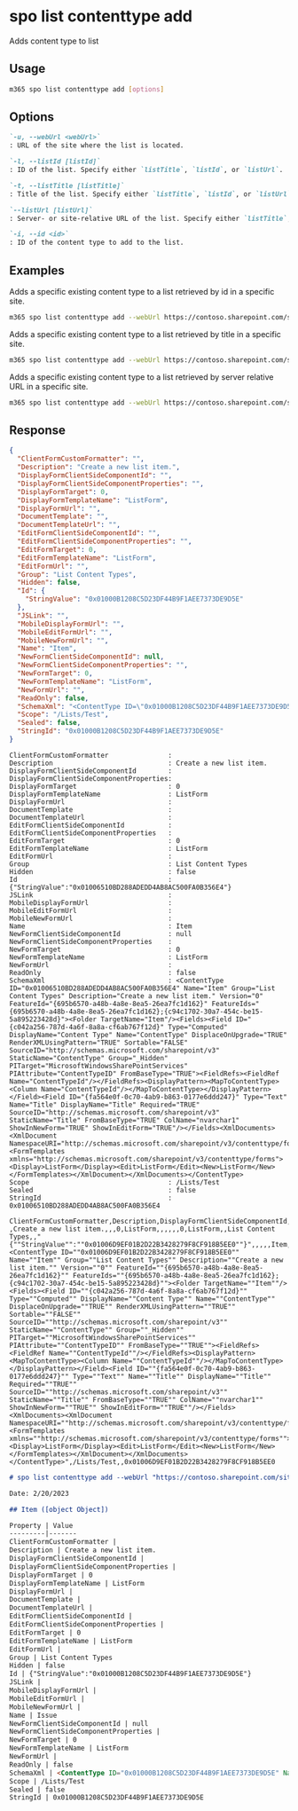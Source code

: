 
# spo list contenttype add

Adds content type to list

## Usage

```sh
m365 spo list contenttype add [options]
```

## Options

```md definition-list
`-u, --webUrl <webUrl>`
: URL of the site where the list is located.

`-l, --listId [listId]`
: ID of the list. Specify either `listTitle`, `listId`, or `listUrl`.

`-t, --listTitle [listTitle]`
: Title of the list. Specify either `listTitle`, `listId`, or `listUrl`.

`--listUrl [listUrl]`
: Server- or site-relative URL of the list. Specify either `listTitle`, `listId`, or `listUrl`.

`-i, --id <id>`
: ID of the content type to add to the list.
```

<Global />

## Examples

Adds a specific existing content type to a list retrieved by id in a specific site.

```sh
m365 spo list contenttype add --webUrl https://contoso.sharepoint.com/sites/project-x --listId 0cd891ef-afce-4e55-b836-fce03286cccf --id 0x0120
```

Adds a specific existing content type to a list retrieved by title in a specific site.

```sh
m365 spo list contenttype add --webUrl https://contoso.sharepoint.com/sites/project-x --listTitle Documents --id 0x0120
```

Adds a specific existing content type to a list retrieved by server relative URL in a specific site.

```sh
m365 spo list contenttype add --webUrl https://contoso.sharepoint.com/sites/project-x --listUrl 'sites/project-x/Documents' --id 0x0120
```

## Response

<Tabs>
  <TabItem value="JSON">

  ```json
  {
    "ClientFormCustomFormatter": "",
    "Description": "Create a new list item.",
    "DisplayFormClientSideComponentId": "",
    "DisplayFormClientSideComponentProperties": "",
    "DisplayFormTarget": 0,
    "DisplayFormTemplateName": "ListForm",
    "DisplayFormUrl": "",
    "DocumentTemplate": "",
    "DocumentTemplateUrl": "",
    "EditFormClientSideComponentId": "",
    "EditFormClientSideComponentProperties": "",
    "EditFormTarget": 0,
    "EditFormTemplateName": "ListForm",
    "EditFormUrl": "",
    "Group": "List Content Types",
    "Hidden": false,
    "Id": {
      "StringValue": "0x01000B1208C5D23DF44B9F1AEE7373DE9D5E"
    },
    "JSLink": "",
    "MobileDisplayFormUrl": "",
    "MobileEditFormUrl": "",
    "MobileNewFormUrl": "",
    "Name": "Item",
    "NewFormClientSideComponentId": null,
    "NewFormClientSideComponentProperties": "",
    "NewFormTarget": 0,
    "NewFormTemplateName": "ListForm",
    "NewFormUrl": "",
    "ReadOnly": false,
    "SchemaXml": "<ContentType ID=\"0x01000B1208C5D23DF44B9F1AEE7373DE9D5E\" Name=\"Item\" Group=\"List Content Types\" Description=\"Create a new list item.\" Version=\"0\" FeatureId=\"{695b6570-a48b-4a8e-8ea5-26ea7fc1d162}\" FeatureIds=\"{695b6570-a48b-4a8e-8ea5-26ea7fc1d162};{c94c1702-30a7-454c-be15-5a895223428d}\"><Folder TargetName=\"Item\"/><Fields><Field ID=\"{c042a256-787d-4a6f-8a8a-cf6ab767f12d}\" Type=\"Computed\" DisplayName=\"Content Type\" Name=\"ContentType\" DisplaceOnUpgrade=\"TRUE\" RenderXMLUsingPattern=\"TRUE\" Sortable=\"FALSE\" SourceID=\"http://schemas.microsoft.com/sharepoint/v3\" StaticName=\"ContentType\" Group=\"_Hidden\" PITarget=\"MicrosoftWindowsSharePointServices\" PIAttribute=\"ContentTypeID\" FromBaseType=\"TRUE\"><FieldRefs><FieldRef Name=\"ContentTypeId\"/></FieldRefs><DisplayPattern><MapToContentType><Column Name=\"ContentTypeId\"/></MapToContentType></DisplayPattern></Field><Field ID=\"{fa564e0f-0c70-4ab9-b863-0177e6ddd247}\" Type=\"Text\" Name=\"Title\" DisplayName=\"Title\" Required=\"TRUE\" SourceID=\"http://schemas.microsoft.com/sharepoint/v3\" StaticName=\"Title\" FromBaseType=\"TRUE\" ColName=\"nvarchar1\" ShowInNewForm=\"TRUE\" ShowInEditForm=\"TRUE\"/></Fields><XmlDocuments><XmlDocument NamespaceURI=\"http://schemas.microsoft.com/sharepoint/v3/contenttype/forms\"><FormTemplates xmlns=\"http://schemas.microsoft.com/sharepoint/v3/contenttype/forms\"><Display>ListForm</Display><Edit>ListForm</Edit><New>ListForm</New></FormTemplates></XmlDocument></XmlDocuments></ContentType>",
    "Scope": "/Lists/Test",
    "Sealed": false,
    "StringId": "0x01000B1208C5D23DF44B9F1AEE7373DE9D5E"
  }
  ```

  </TabItem>
  <TabItem value="Text">

  ```text
  ClientFormCustomFormatter               :
  Description                             : Create a new list item.
  DisplayFormClientSideComponentId        :
  DisplayFormClientSideComponentProperties:
  DisplayFormTarget                       : 0
  DisplayFormTemplateName                 : ListForm
  DisplayFormUrl                          :
  DocumentTemplate                        :
  DocumentTemplateUrl                     :
  EditFormClientSideComponentId           :
  EditFormClientSideComponentProperties   :
  EditFormTarget                          : 0
  EditFormTemplateName                    : ListForm
  EditFormUrl                             :
  Group                                   : List Content Types
  Hidden                                  : false
  Id                                      : {"StringValue":"0x01006510BD288ADEDD4AB8AC500FA0B356E4"}
  JSLink                                  :
  MobileDisplayFormUrl                    :
  MobileEditFormUrl                       :
  MobileNewFormUrl                        :
  Name                                    : Item
  NewFormClientSideComponentId            : null
  NewFormClientSideComponentProperties    :
  NewFormTarget                           : 0
  NewFormTemplateName                     : ListForm
  NewFormUrl                              :
  ReadOnly                                : false
  SchemaXml                               : <ContentType ID="0x01006510BD288ADEDD4AB8AC500FA0B356E4" Name="Item" Group="List Content Types" Description="Create a new list item." Version="0" FeatureId="{695b6570-a48b-4a8e-8ea5-26ea7fc1d162}" FeatureIds="{695b6570-a48b-4a8e-8ea5-26ea7fc1d162};{c94c1702-30a7-454c-be15-5a895223428d}"><Folder TargetName="Item"/><Fields><Field ID="{c042a256-787d-4a6f-8a8a-cf6ab767f12d}" Type="Computed" DisplayName="Content Type" Name="ContentType" DisplaceOnUpgrade="TRUE" RenderXMLUsingPattern="TRUE" Sortable="FALSE" SourceID="http://schemas.microsoft.com/sharepoint/v3" StaticName="ContentType" Group="_Hidden" PITarget="MicrosoftWindowsSharePointServices" PIAttribute="ContentTypeID" FromBaseType="TRUE"><FieldRefs><FieldRef Name="ContentTypeId"/></FieldRefs><DisplayPattern><MapToContentType><Column Name="ContentTypeId"/></MapToContentType></DisplayPattern></Field><Field ID="{fa564e0f-0c70-4ab9-b863-0177e6ddd247}" Type="Text" Name="Title" DisplayName="Title" Required="TRUE" SourceID="http://schemas.microsoft.com/sharepoint/v3" StaticName="Title" FromBaseType="TRUE" ColName="nvarchar1" ShowInNewForm="TRUE" ShowInEditForm="TRUE"/></Fields><XmlDocuments><XmlDocument NamespaceURI="http://schemas.microsoft.com/sharepoint/v3/contenttype/forms"><FormTemplates xmlns="http://schemas.microsoft.com/sharepoint/v3/contenttype/forms"><Display>ListForm</Display><Edit>ListForm</Edit><New>ListForm</New></FormTemplates></XmlDocument></XmlDocuments></ContentType>
  Scope                                   : /Lists/Test
  Sealed                                  : false
  StringId                                : 0x01006510BD288ADEDD4AB8AC500FA0B356E4
  ```

  </TabItem>
  <TabItem value="CSV">

  ```csv
  ClientFormCustomFormatter,Description,DisplayFormClientSideComponentId,DisplayFormClientSideComponentProperties,DisplayFormTarget,DisplayFormTemplateName,DisplayFormUrl,DocumentTemplate,DocumentTemplateUrl,EditFormClientSideComponentId,EditFormClientSideComponentProperties,EditFormTarget,EditFormTemplateName,EditFormUrl,Group,Hidden,Id,JSLink,MobileDisplayFormUrl,MobileEditFormUrl,MobileNewFormUrl,Name,NewFormClientSideComponentId,NewFormClientSideComponentProperties,NewFormTarget,NewFormTemplateName,NewFormUrl,ReadOnly,SchemaXml,Scope,Sealed,StringId
  ,Create a new list item.,,,0,ListForm,,,,,,0,ListForm,,List Content Types,,"{""StringValue"":""0x01006D9EF01B2D22B3428279F8CF918B5EE0""}",,,,,Item,,,0,ListForm,,,"<ContentType ID=""0x01006D9EF01B2D22B3428279F8CF918B5EE0"" Name=""Item"" Group=""List Content Types"" Description=""Create a new list item."" Version=""0"" FeatureId=""{695b6570-a48b-4a8e-8ea5-26ea7fc1d162}"" FeatureIds=""{695b6570-a48b-4a8e-8ea5-26ea7fc1d162};{c94c1702-30a7-454c-be15-5a895223428d}""><Folder TargetName=""Item""/><Fields><Field ID=""{c042a256-787d-4a6f-8a8a-cf6ab767f12d}"" Type=""Computed"" DisplayName=""Content Type"" Name=""ContentType"" DisplaceOnUpgrade=""TRUE"" RenderXMLUsingPattern=""TRUE"" Sortable=""FALSE"" SourceID=""http://schemas.microsoft.com/sharepoint/v3"" StaticName=""ContentType"" Group=""_Hidden"" PITarget=""MicrosoftWindowsSharePointServices"" PIAttribute=""ContentTypeID"" FromBaseType=""TRUE""><FieldRefs><FieldRef Name=""ContentTypeId""/></FieldRefs><DisplayPattern><MapToContentType><Column Name=""ContentTypeId""/></MapToContentType></DisplayPattern></Field><Field ID=""{fa564e0f-0c70-4ab9-b863-0177e6ddd247}"" Type=""Text"" Name=""Title"" DisplayName=""Title"" Required=""TRUE"" SourceID=""http://schemas.microsoft.com/sharepoint/v3"" StaticName=""Title"" FromBaseType=""TRUE"" ColName=""nvarchar1"" ShowInNewForm=""TRUE"" ShowInEditForm=""TRUE""/></Fields><XmlDocuments><XmlDocument NamespaceURI=""http://schemas.microsoft.com/sharepoint/v3/contenttype/forms""><FormTemplates xmlns=""http://schemas.microsoft.com/sharepoint/v3/contenttype/forms""><Display>ListForm</Display><Edit>ListForm</Edit><New>ListForm</New></FormTemplates></XmlDocument></XmlDocuments></ContentType>",/Lists/Test,,0x01006D9EF01B2D22B3428279F8CF918B5EE0
  ```

  </TabItem>
  <TabItem value="Markdown">

  ```md
  # spo list contenttype add --webUrl "https://contoso.sharepoint.com/sites/project-x" --listTitle "Documents" --id "0x0103"

  Date: 2/20/2023

  ## Item ([object Object])

  Property | Value
  ---------|-------
  ClientFormCustomFormatter |
  Description | Create a new list item.
  DisplayFormClientSideComponentId |
  DisplayFormClientSideComponentProperties |
  DisplayFormTarget | 0
  DisplayFormTemplateName | ListForm
  DisplayFormUrl |
  DocumentTemplate | 
  DocumentTemplateUrl | 
  EditFormClientSideComponentId |
  EditFormClientSideComponentProperties |
  EditFormTarget | 0
  EditFormTemplateName | ListForm
  EditFormUrl |
  Group | List Content Types
  Hidden | false
  Id | {"StringValue":"0x01000B1208C5D23DF44B9F1AEE7373DE9D5E"}
  JSLink |
  MobileDisplayFormUrl |
  MobileEditFormUrl |
  MobileNewFormUrl |
  Name | Issue
  NewFormClientSideComponentId | null
  NewFormClientSideComponentProperties |
  NewFormTarget | 0
  NewFormTemplateName | ListForm
  NewFormUrl |
  ReadOnly | false
  SchemaXml | <ContentType ID="0x01000B1208C5D23DF44B9F1AEE7373DE9D5E" Name="Item" Group="List Content Types" Description="Create a new list item." Version="0" FeatureId="{695b6570-a48b-4a8e-8ea5-26ea7fc1d162}" FeatureIds="{695b6570-a48b-4a8e-8ea5-26ea7fc1d162};{c94c1702-30a7-454c-be15-5a895223428d}"><Folder TargetName="Item"/><Fields><Field ID="{c042a256-787d-4a6f-8a8a-cf6ab767f12d}" Type="Computed" DisplayName="Content Type" Name="ContentType" DisplaceOnUpgrade="TRUE" RenderXMLUsingPattern="TRUE" Sortable="FALSE" SourceID="http://schemas.microsoft.com/sharepoint/v3" StaticName="ContentType" Group="_Hidden" PITarget="MicrosoftWindowsSharePointServices" PIAttribute="ContentTypeID" FromBaseType="TRUE"><FieldRefs><FieldRef Name="ContentTypeId"/></FieldRefs><DisplayPattern><MapToContentType><Column Name="ContentTypeId"/></MapToContentType></DisplayPattern></Field><Field ID="{fa564e0f-0c70-4ab9-b863-0177e6ddd247}" Type="Text" Name="Title" DisplayName="Title" Required="TRUE" SourceID="http://schemas.microsoft.com/sharepoint/v3" StaticName="Title" FromBaseType="TRUE" ColName="nvarchar1" ShowInNewForm="TRUE" ShowInEditForm="TRUE"/></Fields><XmlDocuments><XmlDocument NamespaceURI="http://schemas.microsoft.com/sharepoint/v3/contenttype/forms"><FormTemplates xmlns="http://schemas.microsoft.com/sharepoint/v3/contenttype/forms"><Display>ListForm</Display><Edit>ListForm</Edit><New>ListForm</New></FormTemplates></XmlDocument></XmlDocuments></ContentType>
  Scope | /Lists/Test
  Sealed | false
  StringId | 0x01000B1208C5D23DF44B9F1AEE7373DE9D5E
  ```

  </TabItem>
</Tabs>

